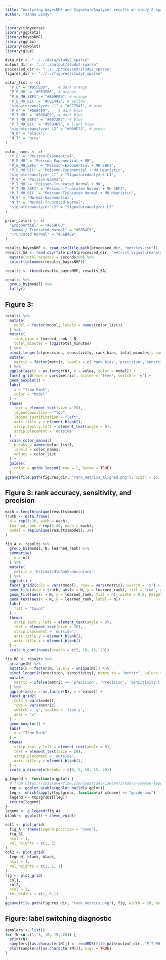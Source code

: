 ```yaml
---
title: "Analyzing bayesNMF and SignatureAnalyzer results on study 2 sparse data"
author: "Jenna Landy"
---
```


```r
library(tidyverse)
library(ggplot2)
library(bayesNMF)
library(ggh4x)
library(cowplot)
library(glue)

data_dir <- "../../data/study2_sparse"
output_dir <- "../../output/study2_sparse"
processed_dir <- "../../processed/study2_sparse"
figures_dir <- "../../figures/study2_sparse"
```

```r
color_list <- c(
  'P_E' = "#D55E00",    # dark orange
  'P_E_MH' = "#E69F00", # orange
  'P_E_MH_SBFI' = "#E69F00", # orange
  'P_E_MH_BIC' = "#F0E442", # yellow
  "signatureanalyzer_L1" = "#CC79A7", # pink
  'P_G' = "#56B4E9",    # dark blue
  'P_T_MH' = "#56B4E9", # dark blue
  'P_T_MH_SBFI' = "#0072B2", # blue
  'P_T_MH_BIC' = "#56B4E9", # light blue
  "signatureanalyzer_L2" = "#009E73", # green
  'N_E' = "black",
  'N_T' = "grey"
)

color_names <- c(
  'P_E' = "Poisson-Exponential",
  'P_E_MH' = "Poisson-Exponential + MH",
  'P_E_MH_SBFI' = "Poisson-Exponential + MH SBFI",
  'P_E_MH_BIC' = "Poisson-Exponential + MH Heuristic",
  "signatureanalyzer_L1" = "SignatureAnalyzer L1",
  'P_G' = "Poisson-Gamma",
  'P_T_MH' = "Poisson-Truncated Normal + MH",
  'P_T_MH_SBFI' = "Poisson-Truncated Normal + MH SBFI",
  'P_T_MH_BIC' = "Poisson-Truncated Normal + MH Heuristic",
  'N_E' = "Normal-Exponential",
  'N_T' = "Normal-Truncated Normal",
  "signatureanalyzer_L2" = "SignatureAnalyzer L2"
)

prior_colors <- c(
  'Exponential' = "#E69F00",
  "Gamma / Truncated Normal" = "#56B4E9",
  "Truncated Normal" = "#56B4E9"
)
```

```r
results_bayesNMF <- read.csv(file.path(processed_dir, "metrics.csv"))
results_SA <- read.csv(file.path(processed_dir, "metrics_signatureanalyzer.csv")) %>%
  mutate(total_minutes = seconds/60) %>%
  select(colnames(results_bayesNMF))

results <- rbind(results_bayesNMF, results_SA)

results %>%
  group_by(model) %>%
  tally()
```

## Figure 3: 

```r
results %>%
  mutate(
    model = factor(model, levels = names(color_list))
  ) %>%
  mutate(
    rank_bias = learned_rank - N,
    total_minutes = log2(total_minutes)
  ) %>%
  pivot_longer(c(precision, sensitivity, rank_bias, total_minutes), names_to = "metric", values_to = "value") %>%
  mutate(
    metric = factor(metric, levels = c('rank_bias','precision','sensitivity', 'total_minutes'), labels = c('Rank Bias','Precision','Sensitivity', 'log2(Total Minutes)'))
  ) %>%
  ggplot(aes(x = as.factor(N), y = value, color = model)) +
  facet_grid(rows = vars(metric), scales = 'free', switch = 'y') +
  geom_boxplot() +
  labs(
    x = "True Rank",
    color = "Model"
  ) +
  theme(
    text = element_text(size = 20),
    legend.position = "top",
    legend.justification = "left",
    axis.title.y = element_blank(),
    strip.text.y.left = element_text(angle = 0),
    strip.placement = 'outside'
  ) +
  scale_color_manual(
    breaks = names(color_list),
    labels = color_names,
    values = color_list
  ) +
  guides(
    color = guide_legend(nrow = 2, byrow = TRUE)
  )
ggsave(file.path(figures_dir, "rank_metrics_aligned.png"), width = 15, height = 13)
```


## Figure 3: rank accuracy, sensitivity, and precision

```r
each = length(unique(results$model))
truth <- data.frame(
  N = rep(1:20, each = each),
  learned_rank = rep(1:20, each = each),
  model = rep(unique(results$model), 20)
)

fig_A <- results %>%
  group_by(model, N, learned_rank) %>%
  summarise(
    n = n()
  ) %>%
  mutate(
    metric = 'Estimated\nRank\nAccuracy'
  ) %>%
  ggplot() +
  facet_grid2(cols = vars(model), rows = vars(metric), switch = 'y') +
  geom_tile(data = truth, aes(x = N, y = learned_rank), fill = 'red', alpha = 0.5) +
  geom_tile(aes(x = N, y = learned_rank, fill = n), width = 0.8, height = 0.8) +
  geom_text(aes(x = N, y = learned_rank, label = n)) +
  labs(
    fill = "Count"
  ) +
  theme(
    strip.text.y.left = element_text(angle = 0),
    text = element_text(size = 20),
    strip.placement = 'outside',
    axis.title.y = element_blank(),
    axis.title.x = element_blank()
  ) +
  scale_x_continuous(breaks = c(5, 10, 15, 20))
 
fig_BC <- results %>%
  arrange(N) %>%
  mutate(N = factor(N, levels = unique(N))) %>%
  pivot_longer(c(precision, sensitivity), names_to = "metric", values_to = "value") %>%
  mutate(
    metric = ifelse(metric == 'precision', 'Precision', 'Sensitivity')
  ) %>%
  ggplot(aes(x = as.factor(N), y = value)) +
  facet_grid2(
    cols = vars(model), 
    rows = vars(metric), 
    switch = 'y', scales = 'free_y',
    axes = "x"
  ) +
  geom_boxplot() +
  labs(
    x = "True Rank"
  ) +
  theme(
    strip.text.y.left = element_text(angle = 0),
    text = element_text(size = 20),
    strip.placement = 'outside',
    axis.title.y = element_blank(),
  ) +
  scale_x_discrete(breaks = c(0, 5, 10, 15, 20))
```


```r
g_legend <- function(a.gplot) {
  # from https://stackoverflow.com/questions/13649473/add-a-common-legend-for-combined-ggplots
  tmp <- ggplot_gtable(ggplot_build(a.gplot))
  leg <- which(sapply(tmp$grobs, function(x) x$name) == "guide-box")
  legend <- tmp$grobs[[leg]]
  return(legend)
}
legend <- g_legend(fig_A)
blank <- ggplot() + theme_void()

col1 <- plot_grid(
  fig_A + theme(legend.position = "none"),
  fig_BC,
  ncol = 1,
  rel_heights = c(1, 2)
)
col2 <- plot_grid(
  legend, blank, blank,
  ncol = 1,
  rel_heights = c(1, 1, 1)
)
fig <- plot_grid(
  col1,
  col2,
  ncol = 2,
  rel_widths = c(1, 0.1)
)
ggsave(file.path(figures_dir, "rank_metrics.png"), fig, width = 20, height = 20)
```

## Figure: label switching diagnostic

```r
samplers <- list()
for (N in c(1, 5, 10, 15, 20)) {
  print(N)
  samplers[[as.character(N)]] <- readRDS(file.path(output_dir, "P_T_MH_SBFI", glue("N{N}_G64_rep1_withsamples"), "sampler.rds"))
  plot(samplers[[as.character(N)]], sigs = TRUE)
}
```
